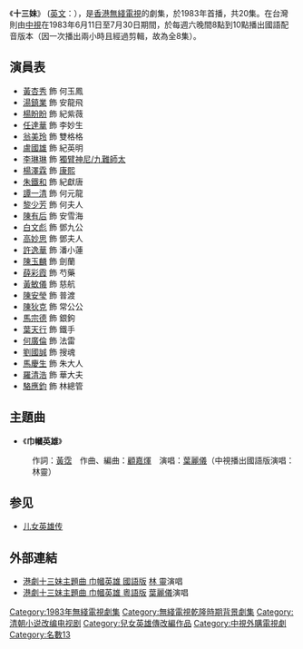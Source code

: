 {{無綫劇集 
| 中文劇名=十三妹
| 英文劇名={{lang|en|The Legend of the Unknowns}}
| 圖像=
| 製作年份=1983年
| 海外推出日期=
| 翡翠台首播日期=1983年1月24日-2月18日
| 翡翠台首播時間=逢星期一至五 20:30-21:30
| 監製=[[蕭笙|蕭　笙]]
| 編導=[[潘文傑|潘文傑]]、[[司徒立光|司徒立光]]
| 助理編導=[[謝益文|謝益文]]、[[陳木勝|陳木勝]]
| 編審=[[趙志堅|趙志堅]]
| 編劇=[[趙志堅|趙志堅]]、[[張志華|張志華]]
| 故事=[[尹溢滔|尹溢滔]]
| 集數=20
| 劇種=清裝
| 主演={{nowrap|[[黃杏秀|黃杏秀]]、[[翁美玲|翁美玲]]、[[湯鎮業|湯鎮業]]、[[任達華|任達華]]}}
| 主題曲=巾幗英雄
| 作曲=[[顧嘉煇|顧嘉煇]]
| 填詞=[[黃霑|黃　霑]]
| 主唱=[[葉麗儀|葉麗儀]]
| 網頁= 
}}
《'''十三妹'''》 ([[英語|英文]]：{{lang|en|The Legend of the Unknowns}}），是[[香港|香港]][[無綫電視|無綫電視]]的劇集，於1983年首播，共20集。在台灣則由[[中視|中視]]在1983年6月11日至7月30日期間，於每週六晚間8點到10點播出國語配音版本（因一次播出兩小時且經過剪輯，故為全8集）。

==演員表==
*[[黃杏秀|黃杏秀]] 飾 何玉鳳
*[[湯鎮業|湯鎮業]] 飾 安龍飛
*[[楊盼盼|楊盼盼]] 飾 紀紫薇
*[[任達華|任達華]] 飾 李妙生
*[[翁美玲|翁美玲]] 飾 雙格格
*[[盧國雄|盧國雄]] 飾 紀英明
*[[李琳琳|李琳琳]] 飾 [[長平公主|獨臂神尼/九難師太]]
*[[楊澤霖|楊澤霖]] 飾 [[康熙帝|康熙]]
*[[朱鐵和|朱鐵和]] 飾 紀獻唐
*[[譚一清|譚一清]] 飾 何元龍
*[[黎少芳|黎少芳]] 飾 何夫人
*[[陳有后|陳有后]] 飾 安雪海
*[[白文彪|白文彪]] 飾 鄧九公
*[[高妙思|高妙思]] 飾 鄧夫人
*[[許逸華|許逸華]] 飾 潘小蓮
*[[陳玉麟|陳玉麟]] 飾 劍蘭
*[[薛彩霞|薛彩霞]] 飾 芍藥
*[[黃敏儀|黃敏儀]] 飾 慈航
*[[陳安瑩|陳安瑩]] 飾 普渡
*[[陳狄克|陳狄克]] 飾 常公公
*[[馬宗德|馬宗德]] 飾 銀鉤
*[[葉天行|葉天行]] 飾 鐵手
*[[何廣倫|何廣倫]] 飾 法雷
*[[劉國誠|劉國誠]] 飾 搜魂
*[[馬慶生|馬慶生]] 飾 朱大人
*[[羅清浩|羅清浩]] 飾 華大夫
*[[駱應鈞|駱應鈞]] 飾 林總管

==主題曲==
*《'''巾幗英雄'''》
:作詞：[[黃霑|黃霑]]　作曲、編曲：[[顧嘉煇|顧嘉煇]]　演唱：[[葉麗儀|葉麗儀]]（中視播出國語版演唱：林靈）

== 参见 ==
* [[儿女英雄传|儿女英雄传]]

==外部連結==
*[https://www.facebook.com/video.php?v=673525352688281&set=vb.100341850006637&type=2&theater 港劇十三妹主題曲 巾幗英雄 國語版] [[林__靈|林  靈]]演唱
*[https://www.facebook.com/video.php?v=679227715451378&set=vb.100341850006637&type=2&theater 港劇十三妹主題曲 巾幗英雄 粵語版] [[葉麗儀|葉麗儀]]演唱

{{任達華}}
[[Category:1983年無綫電視劇集|Category:1983年無綫電視劇集]]
[[Category:無綫電視乾隆時期背景劇集|Category:無綫電視乾隆時期背景劇集]]
[[Category:清朝小说改编电视剧|Category:清朝小说改编电视剧]]
[[Category:兒女英雄傳改編作品|Category:兒女英雄傳改編作品]]
[[Category:中視外購電視劇|Category:中視外購電視劇]]
[[Category:名數13|Category:名數13]]